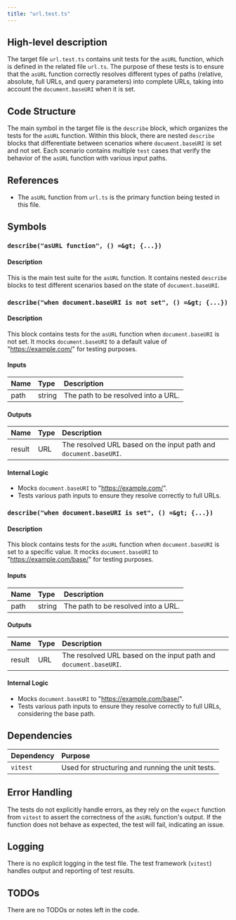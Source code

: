 ```yaml
---
title: "url.test.ts"
---
```


## High-level description

The target file `url.test.ts` contains unit tests for the `asURL` function, which is defined in the related file `url.ts`. The purpose of these tests is to ensure that the `asURL` function correctly resolves different types of paths (relative, absolute, full URLs, and query parameters) into complete URLs, taking into account the `document.baseURI` when it is set.

## Code Structure

The main symbol in the target file is the `describe` block, which organizes the tests for the `asURL` function. Within this block, there are nested `describe` blocks that differentiate between scenarios where `document.baseURI` is set and not set. Each scenario contains multiple `test` cases that verify the behavior of the `asURL` function with various input paths.

## References

- The `asURL` function from `url.ts` is the primary function being tested in this file.

## Symbols

### `describe("asURL function", () =&gt; {...})`
#### Description
This is the main test suite for the `asURL` function. It contains nested `describe` blocks to test different scenarios based on the state of `document.baseURI`.

### `describe("when document.baseURI is not set", () =&gt; {...})`
#### Description
This block contains tests for the `asURL` function when `document.baseURI` is not set. It mocks `document.baseURI` to a default value of "https://example.com/" for testing purposes.

#### Inputs
| Name | Type | Description |
|:-----|:-----|:------------|
| path | string | The path to be resolved into a URL. |

#### Outputs
| Name | Type | Description |
|:-----|:-----|:------------|
| result | URL | The resolved URL based on the input path and `document.baseURI`. |

#### Internal Logic
- Mocks `document.baseURI` to "https://example.com/".
- Tests various path inputs to ensure they resolve correctly to full URLs.

### `describe("when document.baseURI is set", () =&gt; {...})`
#### Description
This block contains tests for the `asURL` function when `document.baseURI` is set to a specific value. It mocks `document.baseURI` to "https://example.com/base/" for testing purposes.

#### Inputs
| Name | Type | Description |
|:-----|:-----|:------------|
| path | string | The path to be resolved into a URL. |

#### Outputs
| Name | Type | Description |
|:-----|:-----|:------------|
| result | URL | The resolved URL based on the input path and `document.baseURI`. |

#### Internal Logic
- Mocks `document.baseURI` to "https://example.com/base/".
- Tests various path inputs to ensure they resolve correctly to full URLs, considering the base path.

## Dependencies

| Dependency | Purpose |
|:-----------|:--------|
| `vitest` | Used for structuring and running the unit tests. |

## Error Handling

The tests do not explicitly handle errors, as they rely on the `expect` function from `vitest` to assert the correctness of the `asURL` function's output. If the function does not behave as expected, the test will fail, indicating an issue.

## Logging

There is no explicit logging in the test file. The test framework (`vitest`) handles output and reporting of test results.

## TODOs

There are no TODOs or notes left in the code.